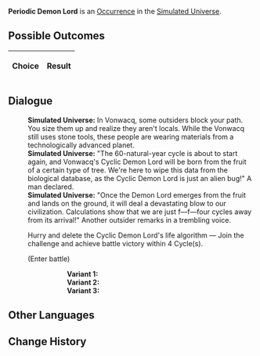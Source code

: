 {{Simulated Universe Event Infobox
|title         = Periodic Demon Lord
|image         = Random Event Battle.png
|type          =
|domains_su    = Occurrence
|domains_ext   = Occurrence
|domains_swarm = 
|domains_gng   = 
|requirements  =
|prev          = 
|next          = 
|indexRewards  =
|characters    = 
}}
'''Periodic Demon Lord''' is an [[Simulated Universe/Occurrence|Occurrence]] in the [[Simulated Universe]].

==Possible Outcomes==
{| class="article-table"
!Choice
!Result

|}

<!--
==Gameplay Notes==

-->
==Dialogue==
{{Dialogue Start}}
:'''Simulated Universe:''' In Vonwacq, some outsiders block your path. You size them up and realize they aren't locals. While the Vonwacq still uses stone tools, these people are wearing materials from a technologically advanced planet.
:'''Simulated Universe:''' "The 60-natural-year cycle is about to start again, and Vonwacq's Cyclic Demon Lord will be born from the fruit of a certain type of tree. We're here to wipe this data from the biological database, as the Cyclic Demon Lord is just an alien bug!" A man declared.
:'''Simulated Universe:''' "Once the Demon Lord emerges from the fruit and lands on the ground, it will deal a devastating blow to our civilization. Calculations show that we are just f&mdash;f&mdash;four cycles away from its arrival!" Another outsider remarks in a trembling voice.
:{{DIcon|Star}} Hurry and delete the Cyclic Demon Lord's life algorithm &mdash; Join the challenge and achieve battle victory within 4 Cycle(s).
:;(Enter battle)
:::'''Variant 1:''' {{Enemy List|Frostspawn*2/;Ice Out of Space*1/}}
:::'''Variant 2:''' {{Enemy List|Automaton Hound*2/;Automaton Direwolf*1/}}
:::'''Variant 3:''' {{Enemy List|Everwinter Shadewalker*2/;Guardian Shadow*1/}}
{{Dialogue End}}

==Other Languages==
{{Other Languages
|en    = Periodic Demon Lord
|zhs   = 周期性大魔王
|zht   = 週期性大魔王
|ja    = 周期性大魔王
|ko    = 주기성 대마왕
|es    = Rey Demonio Cíclico
|fr    = Seigneur démon périodique
|ru    = Циклический повелитель демонов
|th    = ราชาปีศาจแห่งช่วงเวลา
|vi    = Quỷ Vương Có Tính Chu Kỳ
|de    = Zyklischer Dämonenkönig
|id    = Raja Iblis Periodik
|pt    = Lorde Demônio Cíclico
}}

==Change History==
{{Change History|1.0}}
